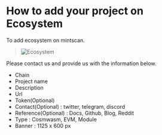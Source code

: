 # How to add your project on Ecosystem

To add ecosystem on mintscan.

> ![Ecosystem](/img/mintscan/mintscan-eco.png)

Please contact us and provide us with the information below.

- Chain
- Project name
- Description
- Url
- Token(Optional)
- Contact(Optional) : twitter, telegram, discord
- Reference(Optional) : Docs, Github, Blog, Reddit
- Type : Cosmwasm, EVM, Module
- Banner : 1125 x 600 px

